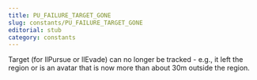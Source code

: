```yaml
---
title: PU_FAILURE_TARGET_GONE
slug: constants/PU_FAILURE_TARGET_GONE
editorial: stub
category: constants
---
```


<LSLConstant
	name="PU_FAILURE_TARGET_GONE"
	type="integer"
	value="0x05"
/>

Target (for llPursue or llEvade) can no longer be tracked - e.g., it left the region or is an avatar that is now more than about 30m outside the region.
